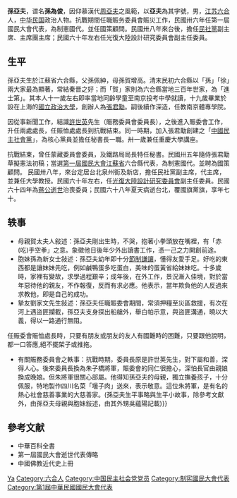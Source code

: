 {{BLPsources|time=2011-10-06T08:55:33+00:00}}
{{expand|time=2011-10-06T08:55:33+00:00}}
{{Otheruses|other=名为孙亚夫的其他人物|孙亚夫}}
{{Infobox_Person
| name = 孫亞夫
|image= 孫亞夫.jpg
| period = 20世纪 
|birth_name=
| other_names =
|birth_date= 1909年
|birth_place={{QING}}[[江蘇省|江蘇省]][[六合縣|六合縣]]
|death_date= 1979年
|death_place={{ROC}}[[台北市|台北市]]
| nationality ={{ROC}}
| residence = 
| party = {{中國民主社會黨}}
| religion = 
| spouse = 
}}
'''孫亞夫'''{{BD|1909年||1979年|catIdx=S}}，谱名'''孫為俊'''，因仰慕漢代[[周亞夫|周亞夫]]之風範，以'''亞夫'''為其字號，男，[[江蘇省|江苏]][[六合縣|六合]]人，[[中华民国|中华民国]]政治人物。抗戰期間任職賑务委員會賑災工作，民國卅六年任第一屆國民大會代表，為制憲國代。並任國策顧問。民國卅八年來台後，擔任[[民社黨|民社黨]]副主席、主席團主席；民國六十年左右任光復大陸設計研究委員會副主任委員。

== 生平 ==
孫亞夫生於江蘇省六合縣，父孫佩紳，母孫賀增高。清末民初六合縣以「孫」「徐」兩大家最為顯著，常結秦晋之好；而「賀」家則為六合縣當地三百年世家，為「進士第」。其本人十一歲左右即率當地同齡學童至南京投考中學就讀，十九歲畢業於設在上海的[[國立政治大學|國立政治大學]]，創辦人為[[張君勱|張君勱]]。嗣後續作深造，任教南京體專學院。

因從事新聞工作，結識[[許世英|許世英]]先生（賑務委員會委員長），之後進入賑委會工作，升任兩處處長，任賑恤處處長到抗戰結束。同一時期，加入張君勱創建之「[[中國民主社會黨|中國民主社會黨]]」，為核心黨員並擔任秘書長一職。卅一歲兼任重慶大學講座。

抗戰結束，曾任蒙藏委員會委員，及鐵路局局長特任秘書。民國卅五年隨侍張君勱草擬憲法初稿；當選[[:第一屆國民大會江蘇省代表|第一屆國民大會江蘇省]]六合縣代表，為制憲國代。並聘為國策顧問。
民國卅八年，來台定居台北泉州街及新店，擔任民社黨副主席，代主席，並兼任大學教授。民國六十年左右，任[[光復大陸設計研究委員會|光復大陸設計研究委員會]]副主任委員。民國六十四年為[[蔣中正之死|蔣公逝世]]治喪委員；民國六十八年夏天病逝台北，覆國旗黨旗，享年七十。

== 轶事 ==
* 母親賀太夫人敍述：孫亞夫剛出生時，不哭，抱著小拳頭放在嘴裡，有「赤(吃)手空拳」之意。象徵他日後年少外出讀書工作，憑一己之力開創前途。
* 胞妹孫為新女士敍述：孫亞夫幼年即十分[http://sunrise9.pixnet.net/blog/post/326338247 節制謙讓]{{Wayback|url=http://sunrise9.pixnet.net/blog/post/326338247 |date=20180423170257 }}，懂得友愛手足。好吃的東西都是讓妹妹先吃，例如鹹鴨蛋多吃蛋白，美味的蛋黃省給妹妹吃。十多歲時，家裡有變故，求學過程艱辛；成年後，在外工作，景況漸入佳境，對於當年惡待他的親友，不作報復，反而有求必應。他表示，當年欺負他的人反過來求教他，即是自己的成功。　
* 摯友劉家文先生敍述：孫亞夫任職賑委會期間，常須押糧至災區救援，有次在河上遇盜匪攔截，孫亞夫支身探出船艙外，舉白帕示意，與盜匪溝通，曉以大義，得以一路通行無阻。
任賑委會賑恤處長時，只要有朋友或朋友的友人有國難時的困難，只要跟他說明，都一口答應,絕不擺架子或推拖。
* 有關賑務委員會之軼事：抗戰時期，委員長原是許世英先生，對下屬和善，深得人心。後來委員長換為朱子橋將軍，賑委會的同仁很擔心，深怕長官由親娘換成晚娘。但朱將軍很關心部屬。他得知孫亞夫的母親，獨立撫養孩子，十分佩服，特地製作四川名菜「壜子肉」送來，表示敬意。這位朱將軍，是有名的熱心社會慈善事業的大慈善家。(孫亞夫生平事略與生平小故事，除參考文獻外，由孫亞夫母親與胞妹敍述，由其外甥吳蘊陽記載)}}

== 參考文献 ==
* 中華百科全書
* 第一屆國民大會逝世代表傳略
* 中國佛教近代史上冊

{{Authority control}}
{{DEFAULTSORT:Sun孙}}
[[Category:孙姓|Ya]]
[[Category:六合人|Category:六合人]]
[[Category:中国民主社会党党员|Category:中国民主社会党党员]]
[[Category:制宪國民大會代表|Category:制宪國民大會代表]]
[[Category:第1屆中華民國國民大會代表|Category:第1屆中華民國國民大會代表]]